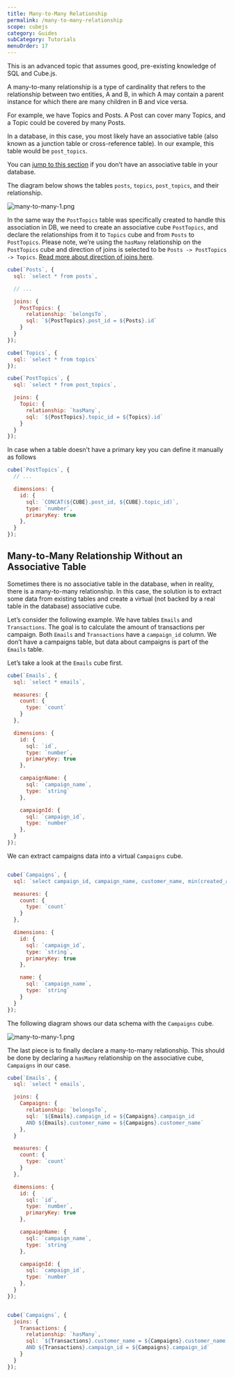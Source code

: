 ```yaml
---
title: Many-to-Many Relationship
permalink: /many-to-many-relationship
scope: cubejs
category: Guides
subCategory: Tutorials
menuOrder: 17
---
```

<div className="block attention-block">
  This is an advanced topic that assumes good, pre-existing knowledge of SQL and Cube.js.
</div>

A many-to-many relationship is a type of cardinality that refers to the relationship between two entities, A and B, in which A may contain a parent instance for which there are many children in B and vice versa.

For example, we have Topics and Posts. A Post can cover many Topics, and a Topic could be covered by many Posts.

In a database, in this case, you most likely have an associative table (also known as a junction table or cross-reference table). In our example, this table would be `post_topics`.

<div className="block help-block">
You can <a href="many-to-many-relationship#many-to-many-relationship-without-an-associative-table">jump to this section</a> if you don’t have an associative table in your database.
</div>

The diagram below shows the tables `posts`, `topics`, `post_topics`, and their relationship.

![many-to-many-1.png](https://raw.githubusercontent.com/statsbotco/cube.js/master/docs/content/Guides/many-to-many-1.png)

In the same way the `PostTopics` table was specifically created to handle this association in DB, we need to create an associative cube `PostTopics`, and declare the relationships from it to `Topics` cube and from `Posts` to `PostTopics`.
Please note, we’re using the `hasMany` relationship on the `PostTopics` cube and direction of joins is selected to be `Posts -> PostTopics -> Topics`.
[Read more about direction of joins here](direction-of-joins).

```javascript
cube(`Posts`, {
  sql: `select * from posts`,

  // ...

  joins: {
    PostTopics: {
      relationship: `belongsTo`,
      sql: `${PostTopics}.post_id = ${Posts}.id`
    }
  }
});

cube(`Topics`, {
  sql: `select * from topics`
});

cube(`PostTopics`, {
  sql: `select * from post_topics`,

  joins: {
    Topic: {
      relationship: `hasMany`,
      sql: `${PostTopics}.topic_id = ${Topics}.id`
    }
  }
});
```

In case when a table doesn't have a primary key you can define it manually as follows

```javascript
cube(`PostTopics`, {
  // ...

  dimensions: {
    id: {
      sql: `CONCAT(${CUBE}.post_id, ${CUBE}.topic_id)`,
      type: `number`,
      primaryKey: true
    },
  }
});
```

## Many-to-Many Relationship Without an Associative Table
Sometimes there is no associative table in the database, when in reality, there is a many-to-many relationship. In this case, the solution is to extract some data from existing tables and create a virtual (not backed by a real table in the database) associative cube.

Let’s consider the following example. We have tables `Emails` and `Transactions`. The goal is to calculate the amount of transactions per campaign. Both `Emails` and `Transactions` have a `campaign_id` column. We don’t have a campaigns table, but data about campaigns is part of the `Emails` table.

Let’s take a look at the `Emails` cube first.


```javascript
cube(`Emails`, {
  sql: `select * emails`,

  measures: {
    count: {
      type: `count`
    }
  },

  dimensions: {
    id: {
      sql: `id`,
      type: `number`,
      primaryKey: true
    },

    campaignName: {
      sql: `campaign_name`,
      type: `string`
    },

    campaignId: {
      sql: `campaign_id`,
      type: `number`
    },
  }
});
```

We can extract campaigns data into a virtual `Campaigns` cube.

```javascript

cube(`Campaigns`, {
  sql: `select campaign_id, campaign_name, customer_name, min(created_at) started_at from emails GROUP BY 1, 2, 3`,

  measures: {
    count: {
      type: `count`
    }
  },

  dimensions: {
    id: {
      sql: `campaign_id`,
      type: `string`,
      primaryKey: true
    },

    name: {
      sql: `campaign_name`,
      type: `string`
    }
  }
});
```

The following diagram shows our data schema with the `Campaigns` cube.

![many-to-many-1.png](https://raw.githubusercontent.com/statsbotco/cube.js/master/docs/content/Guides/many-to-many-2.png)

The last piece is to finally declare a many-to-many relationship. This should be done by declaring a `hasMany` relationship on the associative cube, `Campaigns` in our case.

```javascript
cube(`Emails`, {
  sql: `select * emails`,

  joins: {
    Campaigns: {
      relationship: `belongsTo`,
      sql: `${Emails}.campaign_id = ${Campaigns}.campaign_id
      AND ${Emails}.customer_name = ${Campaigns}.customer_name`
    },
  }

  measures: {
    count: {
      type: `count`
    }
  },

  dimensions: {
    id: {
      sql: `id`,
      type: `number`,
      primaryKey: true
    },

    campaignName: {
      sql: `campaign_name`,
      type: `string`
    },

    campaignId: {
      sql: `campaign_id`,
      type: `number`
    },
  }
});


cube(`Campaigns`, {
  joins: {
    Transactions: {
      relationship: `hasMany`,
      sql: `${Transactions}.customer_name = ${Campaigns}.customer_name
      AND ${Transactions}.campaign_id = ${Campaigns}.campaign_id`
    }
  }
});
```
